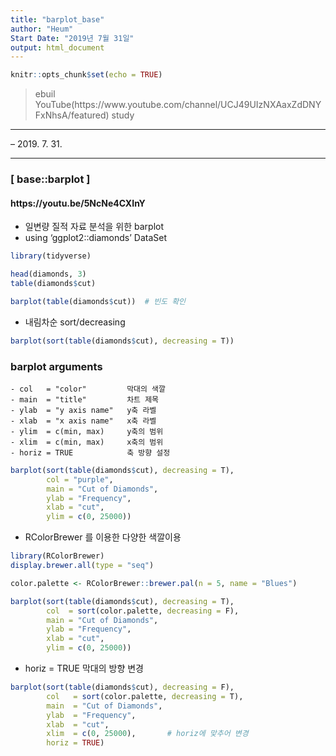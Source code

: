 ```yaml
---
title: "barplot_base"
author: "Heum"
Start Date: "2019년 7월 31일"
output: html_document
---
```


```r
knitr::opts_chunk$set(echo = TRUE)
```
> ebuil YouTube(https://www.youtube.com/channel/UCJ49UIzNXAaxZdDNYFxNhsA/featured) study

***
-- 2019. 7. 31. 

***

### [ base::barplot ] 
#### https://youtu.be/5NcNe4CXInY

  - 일변량 질적 자료 분석을 위한 barplot
  - using 'ggplot2::diamonds' DataSet
```r
library(tidyverse)
```
```r
head(diamonds, 3)
table(diamonds$cut)
```

```r
barplot(table(diamonds$cut))  # 빈도 확인 

```

  - 내림차순 sort/decreasing
```r
barplot(sort(table(diamonds$cut), decreasing = T))
```
  
### barplot arguments
  
    - col   = "color"         막대의 색깔
    - main  = "title"         차트 제목
    - ylab  = "y axis name"   y축 라벨
    - xlab  = "x axis name"   x축 라벨 
    - ylim  = c(min, max)     y축의 범위
    - xlim  = c(min, max)     x축의 범위 
    - horiz = TRUE            축 방향 설정 

```r
barplot(sort(table(diamonds$cut), decreasing = T), 
        col = "purple", 
        main = "Cut of Diamonds", 
        ylab = "Frequency", 
        xlab = "cut", 
        ylim = c(0, 25000))
```

  - RColorBrewer 를 이용한 다양한 색깔이용
```r
library(RColorBrewer)
display.brewer.all(type = "seq")
```


```r
color.palette <- RColorBrewer::brewer.pal(n = 5, name = "Blues")

barplot(sort(table(diamonds$cut), decreasing = T), 
        col  = sort(color.palette, decreasing = F), 
        main = "Cut of Diamonds", 
        ylab = "Frequency", 
        xlab = "cut", 
        ylim = c(0, 25000))
```
  
  - horiz = TRUE  막대의 방향 변경
```r
barplot(sort(table(diamonds$cut), decreasing = F), 
        col   = sort(color.palette, decreasing = T),
        main  = "Cut of Diamonds", 
        ylab  = "Frequency", 
        xlab  = "cut", 
        xlim  = c(0, 25000),       # horiz에 맞추어 변경 
        horiz = TRUE)
```
  
  
